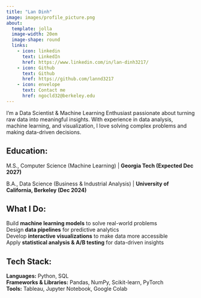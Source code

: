 ```yaml
---
title: "Lan Dinh"
image: images/profile_picture.png
about:
  template: jolla
  image-width: 20em
  image-shape: round
  links:
    - icon: linkedin
      text: LinkedIn
      href: https://www.linkedin.com/in/lan-dinh3217/
    - icon: Github
      text: Github
      href: https://github.com/lannd3217
    - icon: envelope
      text: Contact me
      href: ngocld32@berkeley.edu
---
```


I’m a Data Scientist & Machine Learning Enthusiast passionate about turning raw data into meaningful insights. With experience in data analysis, machine learning, and visualization, I love solving complex problems and making data-driven decisions.

## **Education:**

M.S., Computer Science (Machine Learning) \| **Georgia Tech (Expected Dec 2027)**

B.A., Data Science (Business & Industrial Analysis) \| **University of California, Berkeley (Dec 2024)**

## **What I Do:**

Build **machine learning models** to solve real-world problems\
Design **data pipelines** for predictive analytics\
Develop **interactive visualizations** to make data more accessible\
Apply **statistical analysis & A/B testing** for data-driven insights

## **Tech Stack:**

**Languages:** Python, SQL\
**Frameworks & Libraries:** Pandas, NumPy, Scikit-learn, PyTorch\
**Tools:** Tableau, Jupyter Notebook, Google Colab